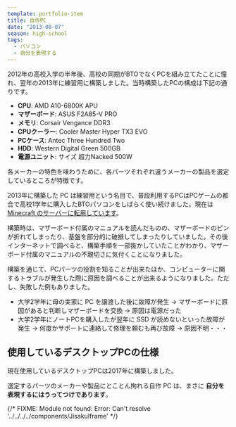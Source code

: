 ```yaml
---
template: portfolio-item
title: 自作PC
date: "2013-08-07"
season: high-school
tags:
  - パソコン
  - 自分を表現する
---
```


2012年の高校入学の半年後、高校の同期がBTOでなくPCを組み立てたことに憧れ、翌年の2013年に練習用に構築しました。当時構築したPCの構成は下記の通りです。

- **CPU**: AMD A10-6800K APU
- **マザーボード**: ASUS F2A85-V PRO
- **メモリ**: Corsair Vengance DDR3
- **CPUクーラー**: Cooler Master Hyper TX3 EVO
- **PCケース**: Antec Three Hundred Two
- **HDD**: Western Digital Green 500GB
- **電源ユニット**: サイズ 超力Nacked 500W

各メーカーの特色を味わうために、各パーツそれぞれ違うメーカーの製品を選定しているところが特徴です。

2013年に構築した PC は練習用という名目で、普段利用するPCはPCゲームの都合で高校1学年に購入したBTOパソコンをしばらく使い続けました。現在は [Minecraft のサーバーに転用しています](minecraft_server)。

構築時は、マザーボード付属のマニュアルを読んだものの、マザーボードのピンが折れてしまったり、基盤を部分的に破損してしまったりしていました。その後インターネットで調べると、構築手順を一部抜かしていたことがわかり、マザーボード付属のマニュアルの不親切さに気付くことになりました。

構築を通じて、PCパーツの役割を知ることが出来たほか、コンピューターに関するトラブルが発生した際に原因を調べることが出来るようになりました。ただし、失敗した例もありました。

- 大学2学年に母の実家に PC を譲渡した後に故障が発生 → マザーボードに原因があると判断しマザーボードを交換 → 原因は電源だった
- 大学2学年にノートPCを購入したが翌年に SSD が読めないといった故障が発生 → 何度かサポートに連絡して修理を頼むも再び故障 → 原因不明・・・

## 使用しているデスクトップPCの仕様

現在使用しているデスクトップPCは2017年に構築しました。

選定するパーツのメーカーや製品にとことん拘れる自作 PC は、まさに **自分を表現するにはうってつけであります**。

{/* FIXME: Module not found: Error: Can't resolve '../../../../components/JisakuIframe' */}
<JisakuIframe elementId="qbk8hn" id="YUvgFoED2yipZ6sett89Q2" />
